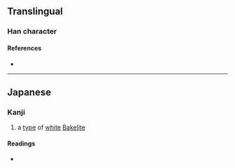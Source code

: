 {{character info/new}}
==Translingual==

===Han character===
{{Han char|rn=75|rad=木|as=15|sn=19|four=|canj=DIXE|ids=⿰木慶}}

====References====
* {{Han ref|kx=0561.111|hdz=21315.051|uh=6AE6|ud=27366}}

----

==Japanese==

===Kanji===
{{ja-kanji|rs=木15}}

# a [[type]] of [[white]] [[Bakelite]]

====Readings====
* {{ja-readings|kun=[[ぬらで]] (nurade)}}